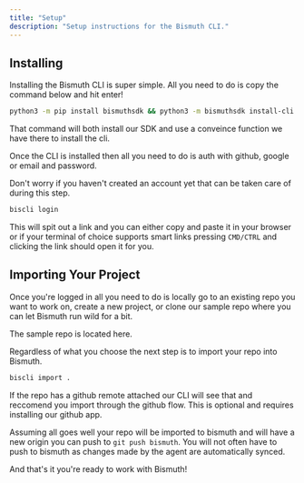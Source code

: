 ```yaml
---
title: "Setup"
description: "Setup instructions for the Bismuth CLI."
---
```


## Installing

Installing the Bismuth CLI is super simple. All you need to do is copy the command below and hit enter!

```bash
python3 -m pip install bismuthsdk && python3 -m bismuthsdk install-cli
```

That command will both install our SDK and use a conveince function we have there to install the cli.

Once the CLI is installed then all you need to do is auth with github, google or email and password.

<Note>
  Don't worry if you haven't created an account yet that can be taken care of
  during this step.
</Note>

```bash
biscli login
```

This will spit out a link and you can either copy and paste it in your browser or if your terminal of choice supports smart links pressing `CMD/CTRL` and clicking the link should open it for you.

## Importing Your Project

Once you're logged in all you need to do is locally go to an existing repo you want to work on, create a new project, or clone our sample repo where you can let Bismuth run wild for a bit.

The sample repo is located here.

Regardless of what you choose the next step is to import your repo into Bismuth.

```bash
biscli import .
```

If the repo has a github remote attached our CLI will see that and reccomend you import through the github flow. This is optional and requires installing our github app.

Assuming all goes well your repo will be imported to bismuth and will have a new origin you can push to `git push bismuth`. You will not often have to push to bismuth as changes made by the agent are automatically synced.

And that's it you're ready to work with Bismuth!
